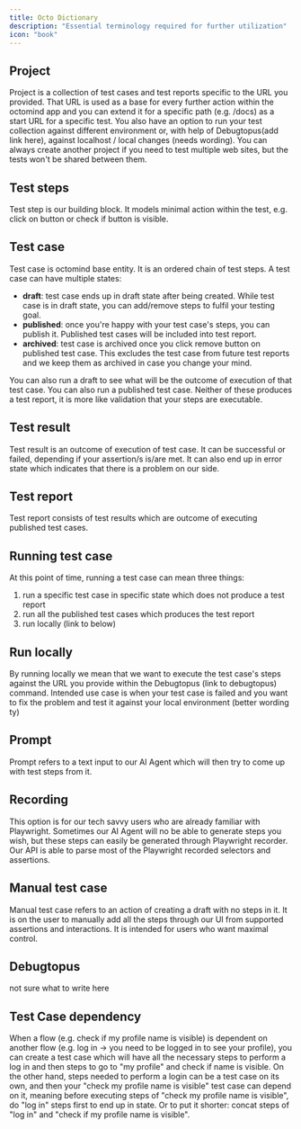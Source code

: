```yaml
---
title: Octo Dictionary
description: "Essential terminology required for further utilization"
icon: "book"
---
```


## Project

Project is a collection of test cases and test reports specific to the URL you provided.
That URL is used as a base for every further action within the octomind app and you can extend it for a specific path (e.g. /docs) as a start URL for a specific test.
You also have an option to run your test collection against different environment or, with help of Debugtopus(add link here), against localhost / local changes (needs wording).
You can always create another project if you need to test multiple web sites, but the tests won't be shared between them.

## Test steps

Test step is our building block. It models minimal action within the test, e.g. click on button or check if button is visible.

## Test case

Test case is octomind base entity. It is an ordered chain of test steps. A test case can have multiple states:

- **draft**: test case ends up in draft state after being created. While test case is in draft state, you can add/remove steps to fulfil your testing goal.
- **published**: once you're happy with your test case's steps, you can publish it. Published test cases will be included into test report.
- **archived**: test case is archived once you click remove button on published test case. This excludes the test case from future test reports and we keep them as archived in case you change your mind.

You can also run a draft to see what will be the outcome of execution of that test case. You can also run a published test case.
Neither of these produces a test report, it is more like validation that your steps are executable.

## Test result

Test result is an outcome of execution of test case. It can be successful or failed, depending if your assertion/s is/are met.
It can also end up in error state which indicates that there is a problem on our side.

## Test report

Test report consists of test results which are outcome of executing published test cases.

## Running test case

At this point of time, running a test case can mean three things:

1.  run a specific test case in specific state which does not produce a test report
2.  run all the published test cases which produces the test report
3.  run locally (link to below)

## Run locally

By running locally we mean that we want to execute the test case's steps against the URL you provide within the Debugtopus (link to debugtopus) command.
Intended use case is when your test case is failed and you want to fix the problem and test it against your local environment (better wording ty)

## Prompt

Prompt refers to a text input to our AI Agent which will then try to come up with test steps from it.

## Recording

This option is for our tech savvy users who are already familiar with Playwright. Sometimes our AI Agent will no be able to generate steps you wish,
but these steps can easily be generated through Playwright recorder. Our API is able to parse most of the Playwright recorded selectors and assertions.

## Manual test case

Manual test case refers to an action of creating a draft with no steps in it.
It is on the user to manually add all the steps through our UI from supported assertions and interactions.
It is intended for users who want maximal control.

## Debugtopus

not sure what to write here

## Test Case dependency

When a flow (e.g. check if my profile name is visible) is dependent on another flow (e.g. log in -> you need to be logged in to see your profile), you can create a test case
which will have all the necessary steps to perform a log in and then steps to go to "my profile" and check if name is visible.
On the other hand, steps needed to perform a login can be a test case on its own, and then your "check my profile name is visible" test case can depend on it, meaning before
executing steps of "check my profile name is visible", do "log in" steps first to end up in state. Or to put it shorter: concat steps of "log in" and "check if my profile name is visible".
